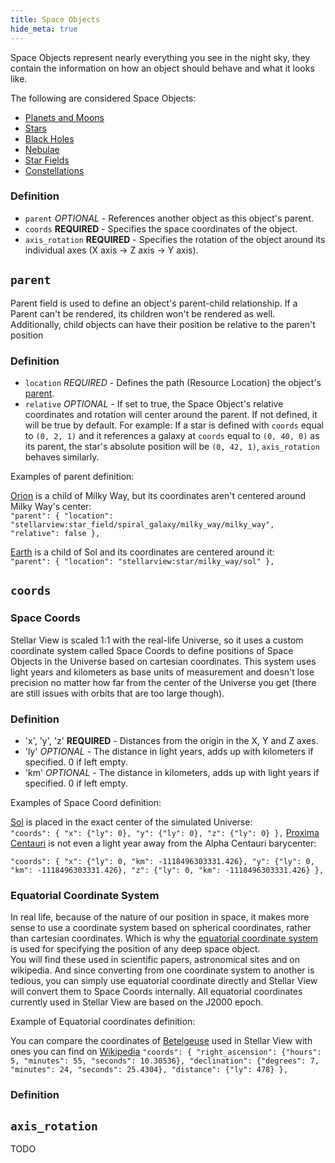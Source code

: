 ```yaml
---
title: Space Objects
hide_meta: true
---
```


Space Objects represent nearly everything you see in the night sky, they contain the information on how an object should behave and what it looks like.

The following are considered Space Objects:
* [Planets and Moons](https://moddedmc.wiki/cs/project/stellarview/docs/resourcepacks/planets_and_moons)
* [Stars](https://moddedmc.wiki/cs/project/stellarview/docs/resourcepacks/stars)
* [Black Holes](https://moddedmc.wiki/cs/project/stellarview/docs/resourcepacks/black_holes)
* [Nebulae](https://moddedmc.wiki/cs/project/stellarview/docs/resourcepacks/nebulae)
* [Star Fields](https://moddedmc.wiki/cs/project/stellarview/docs/resourcepacks/star_fields)
* [Constellations](https://moddedmc.wiki/cs/project/stellarview/docs/resourcepacks/constellations)

### Definition

* `parent` *OPTIONAL* - References another object as this object's parent.
* `coords` **REQUIRED** - Specifies the space coordinates of the object.
* `axis_rotation` **REQUIRED** - Specifies the rotation of the object around its individual axes (X axis -> Z axis -> Y axis).

## `parent`

Parent field is used to define an object's parent-child relationship. If a Parent can't be rendered, its children won't be rendered as well. Additionally, child objects can have their position be relative to the paren't position

### Definition

* `location` *REQUIRED* - Defines the path (Resource Location) the object's [parent](https://moddedmc.wiki/cs/project/stellarview/docs/resourcepacks/space_objects).
* `relative` *OPTIONAL* - If set to true, the Space Object's relative coordinates and rotation will center around the parent. If not defined, it will be true by default.
For example: If a star is defined with `coords` equal to `(0, 2, 1)` and it references a galaxy at `coords` equal to `(0, 40, 0)` as its parent, the star's absolute position will be `(0, 42, 1)`, `axis_rotation` behaves similarly.

Examples of parent definition:

[Orion](https://github.com/Povstalec/StellarView/blob/main/src/main/resources/assets/stellarview/stellarview/celestials/constellation/milky_way/orion.json#L2) is a child of Milky Way, but its coordinates aren't centered around Milky Way's center:  
`"parent": { "location": "stellarview:star_field/spiral_galaxy/milky_way/milky_way", "relative": false },`

[Earth](https://github.com/Povstalec/StellarView/blob/main/src/main/resources/assets/stellarview/stellarview/celestials/planet/milky_way/sol/earth.json#L2) is a child of Sol and its coordinates are centered around it:  
`"parent": { "location": "stellarview:star/milky_way/sol" },`

## `coords`

### Space Coords

Stellar View is scaled 1:1 with the real-life Universe, so it uses a custom coordinate system called Space Coords to define positions of Space Objects in the Universe based on cartesian coordinates.
This system uses light years and kilometers as base units of measurement and doesn't lose precision no matter how far from the center of the Universe you get (there are still issues with orbits that are too large though).

### Definition

* 'x', 'y', 'z' **REQUIRED** - Distances from the origin in the X, Y and Z axes.
* 'ly' *OPTIONAL* - The distance in light years, adds up with kilometers if specified. 0 if left empty.
* 'km' *OPTIONAL* - The distance in kilometers, adds up with light years if specified. 0 if left empty.

Examples of Space Coord definition:

[Sol](https://github.com/Povstalec/StellarView/blob/main/src/main/resources/assets/stellarview/stellarview/celestials/star/milky_way/sol.json#L3) is placed in the exact center of the simulated Universe:  
`"coords": { "x": {"ly": 0}, "y": {"ly": 0}, "z": {"ly": 0} },`
[Proxima Centauri](https://github.com/Povstalec/StellarView/blob/main/src/main/resources/assets/stellarview/stellarview/celestials/star/milky_way/alpha_centauri/proxima_centauri.json#L3) is not even a light year away from the Alpha Centauri barycenter:  

`"coords": { "x": {"ly": 0, "km": -1118496303331.426}, "y": {"ly": 0, "km": -1118496303331.426}, "z": {"ly": 0, "km": -1118496303331.426} },`

### Equatorial Coordinate System

In real life, because of the nature of our position in space, it makes more sense to use a coordinate system based on spherical coordinates, rather than cartesian coordinates.
Which is why the [equatorial coordinate system](https://en.wikipedia.org/wiki/Equatorial_coordinate_system) is used for specifying the position of any deep space object.  
You will find these used in scientific papers, astronomical sites and on wikipedia. And since converting from one coordinate system to another is tedious, you can simply use equatorial coordinate directly and Stellar View will convert them to Space Coords internally.
All equatorial coordinates currently used in Stellar View are based on the J2000 epoch.

Example of Equatorial coordinates definition:

You can compare the coordinates of [Betelgeuse](https://github.com/Povstalec/StellarView/blob/main/src/main/resources/assets/stellarview/stellarview/celestials/star/milky_way/betelgeuse.json#L3) used in Stellar View with ones you can find on [Wikipedia](https://en.wikipedia.org/wiki/Betelgeuse)
`"coords": { "right_ascension": {"hours": 5, "minutes": 55, "seconds": 10.30536}, "declination": {"degrees": 7, "minutes": 24, "seconds": 25.4304}, "distance": {"ly": 478} },`

### Definition

## `axis_rotation`

TODO